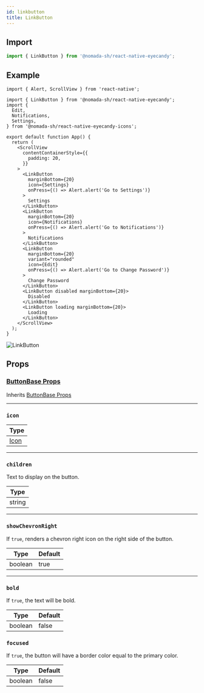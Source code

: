 ```yaml
---
id: linkbutton
title: LinkButton
---
```


## Import

```jsx
import { LinkButton } from '@nomada-sh/react-native-eyecandy';
```

## Example

```tsx
import { Alert, ScrollView } from 'react-native';

import { LinkButton } from '@nomada-sh/react-native-eyecandy';
import {
  Edit,
  Notifications,
  Settings,
} from '@nomada-sh/react-native-eyecandy-icons';

export default function App() {
  return (
    <ScrollView
      contentContainerStyle={{
        padding: 20,
      }}
    >
      <LinkButton
        marginBottom={20}
        icon={Settings}
        onPress={() => Alert.alert('Go to Settings')}
      >
        Settings
      </LinkButton>
      <LinkButton
        marginBottom={20}
        icon={Notifications}
        onPress={() => Alert.alert('Go to Notifications')}
      >
        Notifications
      </LinkButton>
      <LinkButton
        marginBottom={20}
        variant="rounded"
        icon={Edit}
        onPress={() => Alert.alert('Go to Change Password')}
      >
        Change Password
      </LinkButton>
      <LinkButton disabled marginBottom={20}>
        Disabled
      </LinkButton>
      <LinkButton loading marginBottom={20}>
        Loading
      </LinkButton>
    </ScrollView>
  );
}
```

![LinkButton](../assets/components/linkbutton.gif)

## Props

### [ButtonBase Props](buttonbase#props)

Inherits [ButtonBase Props](buttonbase#props)

---

### `icon`

| Type             |
| ---------------- |
| [Icon](../icons) |

---

### `children`

Text to display on the button.

| Type   |
| ------ |
| string |

---

### `showChevronRight`

If `true`, renders a chevron right icon on the right side of the button.

| Type    | Default |
| ------- | ------- |
| boolean | true    |

---

### `bold`

If `true`, the text will be bold.

| Type    | Default |
| ------- | ------- |
| boolean | false   |

### `focused`

If `true`, the button will have a border color equal to the primary color.

| Type    | Default |
| ------- | ------- |
| boolean | false   |
